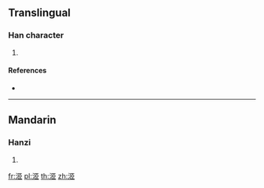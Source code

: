 {{character info/new}}
==Translingual==

===Han character===
{{Han char|rn=85|rad=水|as=07|sn=10|four=31117|canj=ESLL}}

# {{defn|Han|sort=水07}}

====References====
* {{Han ref|kx=0619.310|dkj=17366|hdz=31603.020|uh=6D0D|ud=27917|bh=D249|bd=53833}}

----

==Mandarin==

===Hanzi===
{{cmn-hanzi|pin=[[sì]] ([[si4]])|wg=ssu<sup>4</sup>}}

# {{defn|lang=cmn|sort=水07}}

[[fr:洍]]
[[pl:洍]]
[[th:洍]]
[[zh:洍]]